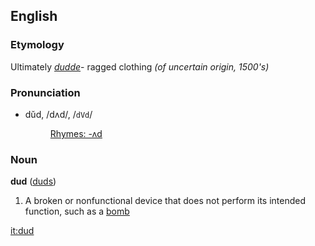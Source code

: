 ==English==
===Etymology===
Ultimately ''[[dudde]]''- ragged clothing ''(of uncertain origin, 1500's)''

===Pronunciation===
*dŭd, /dʌd/, /<tt>dVd</tt>/
*:[[Rhymes:English:-ʌd|Rhymes: -ʌd]]

===Noun===
'''dud''' ([[duds]])

# A broken or nonfunctional device that does not perform its intended function, such as a [[bomb]]

[[it:dud]]